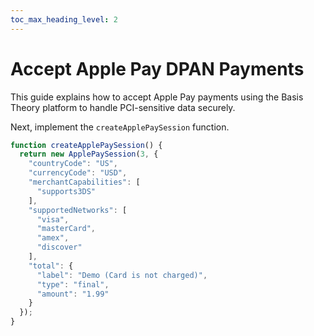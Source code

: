 ```yaml
---
toc_max_heading_level: 2
---
```



# Accept Apple Pay DPAN Payments

This guide explains how to accept Apple Pay payments using the Basis Theory platform to handle PCI-sensitive data securely.

<PaymentFlow />

<GettingStartedSection/>

<DomainVerificationGuide/>

<CreateApplePaySession />

Next, implement the `createApplePaySession` function.

```javascript
function createApplePaySession() {
  return new ApplePaySession(3, {
    "countryCode": "US",
    "currencyCode": "USD",
    "merchantCapabilities": [
      "supports3DS"
    ],
    "supportedNetworks": [
      "visa",
      "masterCard",
      "amex",
      "discover"
    ],
    "total": {
      "label": "Demo (Card is not charged)",
      "type": "final",
      "amount": "1.99"
    }
  });
}
```

<TokenizeProcessPayment />
